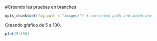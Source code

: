 #Creando las pruebas en branches

```r
opts_chunk$set(fig.path = "images/") # corrected path and added dev
```
Creando gŕafica de 5 a 100.
```r
plot(5:100)
```
